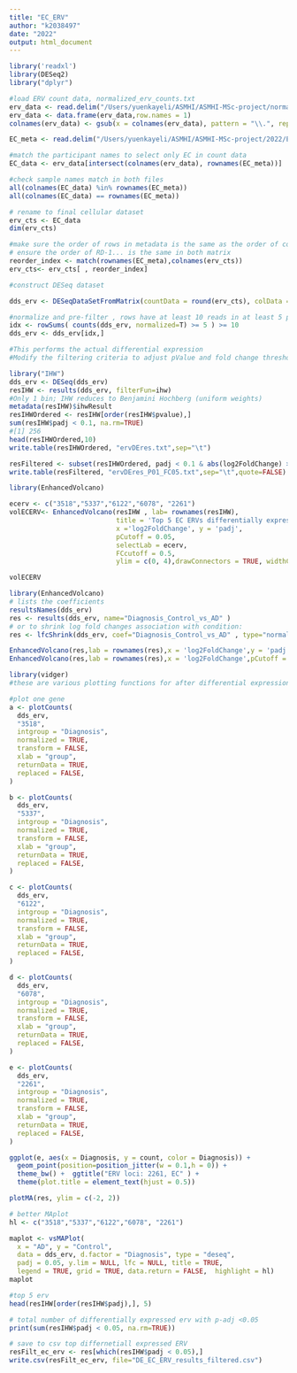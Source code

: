 ```yaml
---
title: "EC_ERV"
author: "k2038497"
date: "2022"
output: html_document
---
```


```r
library('readxl')
library(DESeq2)
library("dplyr")
```

```r
#load ERV count data, normalized_erv_counts.txt
erv_data <- read.delim("/Users/yuenkayeli/ASMHI/ASMHI-MSc-project/normalized_erv_counts2.txt")
erv_data <- data.frame(erv_data,row.names = 1)
colnames(erv_data) <- gsub(x = colnames(erv_data), pattern = "\\.", replacement = "-") 
```

```r
EC_meta <- read.delim("/Users/yuenkayeli/ASMHI/ASMHI-MSc-project/2022/EC_cellular.sv1.complete.txt")
```

```r
#match the participant names to select only EC in count data
EC_data <- erv_data[intersect(colnames(erv_data), rownames(EC_meta))]

#check sample names match in both files
all(colnames(EC_data) %in% rownames(EC_meta))
all(colnames(EC_data) == rownames(EC_meta))
```



```r
# rename to final cellular dataset
erv_cts <- EC_data
dim(erv_cts)
```

```r
#make sure the order of rows in metadata is the same as the order of columns in gene_cts
# ensure the order of RD-1... is the same in both matrix
reorder_index <- match(rownames(EC_meta),colnames(erv_cts))
erv_cts<- erv_cts[ , reorder_index]

```

```r
#construct DESeq dataset

dds_erv <- DESeqDataSetFromMatrix(countData = round(erv_cts), colData = EC_meta , design = ~ Sex + Age.at.death + RIN.Score + No.of.E4.alleles + Sequencing.Pool + TREM2.Diagnosis + Braak.stage + Diagnosis)

#normalize and pre-filter , rows have at least 10 reads in at least 5 people
idx <- rowSums( counts(dds_erv, normalized=T) >= 5 ) >= 10
dds_erv <- dds_erv[idx,]
```

```r
#This performs the actual differential expression
#Modify the filtering criteria to adjust pValue and fold change threshold and write the result table

library("IHW")
dds_erv <- DESeq(dds_erv)
resIHW <- results(dds_erv, filterFun=ihw)
#Only 1 bin; IHW reduces to Benjamini Hochberg (uniform weights)
metadata(resIHW)$ihwResult
resIHWOrdered <- resIHW[order(resIHW$pvalue),]
sum(resIHW$padj < 0.1, na.rm=TRUE)
#[1] 256
head(resIHWOrdered,10)
write.table(resIHWOrdered, "ervDEres.txt",sep="\t")

resFiltered <- subset(resIHWOrdered, padj < 0.1 & abs(log2FoldChange) > 0.5)
write.table(resFiltered, "ervDEres_P01_FC05.txt",sep="\t",quote=FALSE)
```

```r
library(EnhancedVolcano)

ecerv <- c("3518","5337","6122","6078", "2261")
volECERV<- EnhancedVolcano(resIHW , lab= rownames(resIHW),
                           title = 'Top 5 EC ERVs differentially expressed in AD',
                           x ='log2FoldChange', y = 'padj', 
                           pCutoff = 0.05,
                           selectLab = ecerv,
                           FCcutoff = 0.5, 
                           ylim = c(0, 4),drawConnectors = TRUE, widthConnectors = 0.75)

volECERV
```

```r
library(EnhancedVolcano)
# lists the coefficients
resultsNames(dds_erv)
res <- results(dds_erv, name="Diagnosis_Control_vs_AD" )
# or to shrink log fold changes association with condition:
res <- lfcShrink(dds_erv, coef="Diagnosis_Control_vs_AD" , type="normal")

EnhancedVolcano(res,lab = rownames(res),x = 'log2FoldChange',y = 'padj')
EnhancedVolcano(res,lab = rownames(res),x = 'log2FoldChange',pCutoff = 0.05, FCcutoff = 0.5,y = 'padj', ylim = c(0, 4))
```
```r
library(vidger)
#these are various plotting functions for after differential expression

#plot one gene
a <- plotCounts(
  dds_erv,
  "3518",
  intgroup = "Diagnosis",
  normalized = TRUE,
  transform = FALSE,
  xlab = "group",
  returnData = TRUE,
  replaced = FALSE,
)

b <- plotCounts(
  dds_erv,
  "5337",
  intgroup = "Diagnosis",
  normalized = TRUE,
  transform = FALSE,
  xlab = "group",
  returnData = TRUE,
  replaced = FALSE,
)

c <- plotCounts(
  dds_erv,
  "6122",
  intgroup = "Diagnosis",
  normalized = TRUE,
  transform = FALSE,
  xlab = "group",
  returnData = TRUE,
  replaced = FALSE,
)

d <- plotCounts(
  dds_erv,
  "6078",
  intgroup = "Diagnosis",
  normalized = TRUE,
  transform = FALSE,
  xlab = "group",
  returnData = TRUE,
  replaced = FALSE,
)

e <- plotCounts(
  dds_erv,
  "2261",
  intgroup = "Diagnosis",
  normalized = TRUE,
  transform = FALSE,
  xlab = "group",
  returnData = TRUE,
  replaced = FALSE,
)

ggplot(e, aes(x = Diagnosis, y = count, color = Diagnosis)) +
  geom_point(position=position_jitter(w = 0.1,h = 0)) +
  theme_bw() +  ggtitle("ERV loci: 2261, EC" ) + 
  theme(plot.title = element_text(hjust = 0.5))

plotMA(res, ylim = c(-2, 2))
```
```r
# better MAplot
hl <- c("3518","5337","6122","6078", "2261")

maplot <- vsMAPlot(
  x = "AD", y = "Control",
  data = dds_erv, d.factor = "Diagnosis", type = "deseq",
  padj = 0.05, y.lim = NULL, lfc = NULL, title = TRUE,
  legend = TRUE, grid = TRUE, data.return = FALSE,  highlight = hl)
maplot
```

```r
#top 5 erv
head(resIHW[order(resIHW$padj),], 5)

# total number of differentially expressed erv with p-adj <0.05
print(sum(resIHW$padj < 0.05, na.rm=TRUE))

# save to csv top differnetiall expressed ERV
resFilt_ec_erv <- res[which(resIHW$padj < 0.05),]
write.csv(resFilt_ec_erv, file="DE_EC_ERV_results_filtered.csv")
```